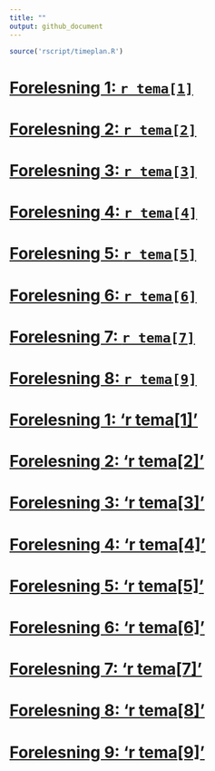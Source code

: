 ```yaml
---
title: ""
output: github_document
---
```


```r
source('rscript/timeplan.R')
```

# [Forelesning 1: `r tema[1]`](https://github.com/joernih/SFB30820Finansteori/blob/master/inst/forelesningsnotater/Finansteori%20(SFB30820)_%231_introduksjon_og_overblikk.pdf)
# [Forelesning 2: `r tema[2]`](https://github.com/joernih/SFB30820Finansteori/blob/master/inst/forelesningsnotater/Finansteori%20(SFB30820)_%231_introduksjon_og_overblikk.pdf)
# [Forelesning 3: `r tema[3]`](https://github.com/joernih/SFB30820Finansteori/blob/master/inst/forelesningsnotater/Finansteori%20(SFB30820)_%231_introduksjon_og_overblikk.pdf)
# [Forelesning 4: `r tema[4]`](https://github.com/joernih/SFB30820Finansteori/blob/master/inst/forelesningsnotater/Finansteori%20(SFB30820)_%231_introduksjon_og_overblikk.pdf)
# [Forelesning 5: `r tema[5]`](https://github.com/joernih/SFB30820Finansteori/blob/master/inst/forelesningsnotater/Finansteori%20(SFB30820)_%231_introduksjon_og_overblikk.pdf)
# [Forelesning 6: `r tema[6]`](https://github.com/joernih/SFB30820Finansteori/blob/master/inst/forelesningsnotater/Finansteori%20(SFB30820)_%231_introduksjon_og_overblikk.pdf)
# [Forelesning 7: `r tema[7]`](https://github.com/joernih/SFB30820Finansteori/blob/master/inst/forelesningsnotater/Finansteori%20(SFB30820)_%231_introduksjon_og_overblikk.pdf)
# [Forelesning 8: `r tema[9]`](https://github.com/joernih/SFB30820Finansteori/blob/master/inst/forelesningsnotater/Finansteori%20(SFB30820)_%231_introduksjon_og_overblikk.pdf)

# [Forelesning 1: 'r tema[1]'](#1_introduksjon_og_overblikk.pdf)
# [Forelesning 2: 'r tema[2]'](#2_relevant_risiko_2_obj.pdf)
# [Forelesning 3: 'r tema[3]'](#3_relevant_risiko_3_N_obj.pdf)
# [Forelesning 4: 'r tema[4]'](#4_Effisiens.pdf)
# [Forelesning 5: 'r tema[5]'](#5_Kapitalverdimodellen.pdf)
# [Forelesning 6: 'r tema[6]'](#6_Langsiktige_finansieringsformer.pdf)
# [Forelesning 7: 'r tema[7]'](#7_Gjeldsgrad_og_risiko.pdf)
# [Forelesning 8: 'r tema[8]'](#8_Gjeldsgrad_og_verdi_i_perfekte_kapitalmarkeder.pdf)
# [Forelesning 9: 'r tema[9]'](#9_abc.pdf)


